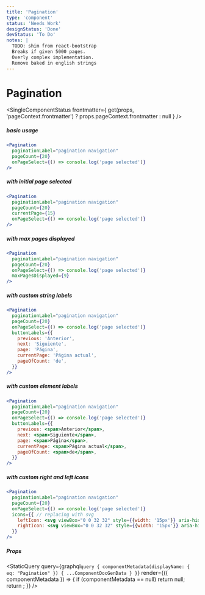 ```yaml
---
title: 'Pagination'
type: 'component'
status: 'Needs Work'
designStatus: 'Done'
devStatus: 'To Do'
notes: |
  TODO: shim from react-bootstrap
  Breaks if given 5000 pages.
  Overly complex implementation.
  Remove baked in english strings
---
```



# Pagination

<SingleComponentStatus
  frontmatter={
    get(props, 'pageContext.frontmatter') ? props.pageContext.frontmatter : null
  }
/>

##### basic usage

```jsx live
<Pagination
  paginationLabel="pagination navigation"
  pageCount={20}
  onPageSelect={() => console.log('page selected')}
/>
```

##### with initial page selected

```jsx live
<Pagination
  paginationLabel="pagination navigation"
  pageCount={20}
  currentPage={15}
  onPageSelect={() => console.log('page selected')}
/>
```

##### with max pages displayed

```jsx live
<Pagination
  paginationLabel="pagination navigation"
  pageCount={20}
  onPageSelect={() => console.log('page selected')}
  maxPagesDisplayed={9}
/>
```

##### with custom string labels

```jsx live
<Pagination
  paginationLabel="pagination navigation"
  pageCount={20}
  onPageSelect={() => console.log('page selected')}
  buttonLabels={{
    previous: 'Anterior',
    next: 'Siguiente',
    page: 'Página',
    currentPage: 'Página actual',
    pageOfCount: 'de',
  }}
/>
```

##### with custom element labels

```jsx live
<Pagination
  paginationLabel="pagination navigation"
  pageCount={20}
  onPageSelect={() => console.log('page selected')}
  buttonLabels={{
    previous: <span>Anterior</span>,
    next: <span>Siguiente</span>,
    page: <span>Página</span>,
    currentPage: <span>Página actual</span>,
    pageOfCount: <span>de</span>,
  }}
/>
```

##### with custom right and left icons

```jsx live
<Pagination
  paginationLabel="pagination navigation"
  pageCount={20}
  onPageSelect={() => console.log('page selected')}
  icons={{ // replacing with svg
    leftIcon: <svg viewBox="0 0 32 32" style={{width: '15px'}} aria-hidden="true" className="mr-2"><path d="M14.19 16.005l7.869 7.868-2.129 2.129-9.996-9.997L19.937 6.002l2.127 2.129z"/></svg>,
    rightIcon: <svg viewBox="0 0 32 32" style={{width: '15px'}} aria-hidden="true" className="ml-2"><path d="M18.629 15.997l-7.083-7.081L13.462 7l8.997 8.997L13.457 25l-1.916-1.916z"/></svg>
  }}
/>
```

##### Props

<StaticQuery
  query={graphql`
    query {
      componentMetadata(displayName: { eq: "Pagination" }) {
        ...ComponentDocGenData
      }
    }
  `}
  render={({ componentMetadata }) => {
    if (componentMetadata == null) return null;
    return <PropsTable propMetaData={componentMetadata.props} />;
  }}
/>
